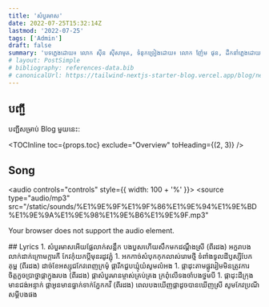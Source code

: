 ```yaml
---
title: 'សំបួរមាស'
date: 2022-07-25T15:32:14Z
lastmod: '2022-07-25'
tags: ['Admin']
draft: false
summary: 'បទភ្លេងដោយ៖ លោក ស៊ីន ស៊ីសាមុត, ទំនុកច្រៀងដោយ៖​​ លោក ញ៉ែម ផុន, ដឹកនាំភ្លេងដោយ៖លោក ហេង ហួវេង, ច្រៀងដោយ៖លោក ស៊ីន ស៊ីសាមុត'
# layout: PostSimple
# bibliography: references-data.bib
# canonicalUrl: https://tailwind-nextjs-starter-blog.vercel.app/blog/new-features-in-v1/
---
```


## បញ្ជី

បញ្ជីសម្រាប់ Blog មួយនេះ:

<TOCInline toc={props.toc} exclude="Overview" toHeading={(2, 3)} />

## Song

<audio controls="controls" style={{ width: 100 + '%' }}>
  <source
    type="audio/mp3"
    src="/static/sounds/%E1%9E%9F%E1%9F%86%E1%9E%94%E1%9E%BD%E1%9E%9A%E1%9E%98%E1%9E%B6%E1%9E%9F.mp3"
  ></source>
  <p>Your browser does not support the audio element.</p>
</audio>
## Lyrics 1. សំបួរមាសអើយផ្លែលាក់សន្លឹក បងបួសហើយសឹកមកដណ្ដឹងស្រី (ពីរដង) អក្ខរាបងលាក់ដាក់ក្រោមក្ដារកី កែវកុំយកប្ដីមុនរដូវភ្ជុំ
1. អកកាច់សំបុកកុកលាស់រោមថ្មី ទំពាំងទូលដីឫស្សីបែកគុម្ព (ពីរដង) ដាច់ខែអស្សុជកែវពេញក្រមុំ ផ្ការីកជួបឃ្មុំយំសូមលំអង
1. ផ្កាដុះតាមផ្លូវរៀមមិនត្រូវការ ចិត្តកួចប្រាថ្នាផ្កាក្នុងរបង (ពីរដង) ផ្កាសំបួរមានម្ចាស់គ្រប់គ្រង ក្រពុំលើទងចាំបងថ្នមបី
1. ផ្កាដុះដីក្រុងមានជង់អន្ទាក់ ផ្កាអូនមានធ្នាក់ទាក់ភ្នែកកវី (ពីរដង) ពេលបងឃើញផ្កាដូចបានឃើញស្រី សូមកែវប្រណីសម្ដីបងផង
